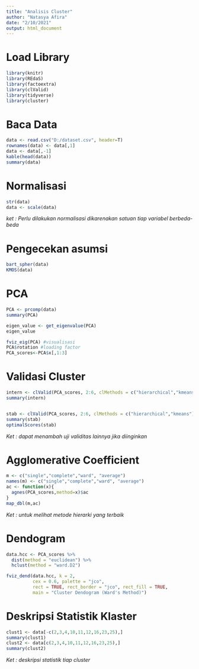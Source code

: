 ---
title: "Analisis Cluster"
author: "Natasya Afira"
date: "2/10/2021"
output: html_document
---

# Load Library

```{r message=FALSE, warning=FALSE}
library(knitr)
library(REdaS)
library(factoextra) 
library(clValid)
library(tidyverse)
library(cluster)
```

# Baca Data

```{r}
data <- read.csv("D:/dataset.csv", header=T)
rownames(data) <- data[,1]
data <- data[,-1]
kable(head(data))
summary(data)
```

# Normalisasi

```{r}
str(data)
data <- scale(data)
```
*ket : Perlu dilakukan normalisasi dikarenakan satuan tiap variabel berbeda-beda *

# Pengecekan asumsi

```{r}
bart_spher(data)
KMOS(data)
```

# PCA

```{r}
PCA <- prcomp(data)
summary(PCA)

eigen_value <- get_eigenvalue(PCA)
eigen_value

fviz_eig(PCA) #visualisasi
PCA$rotation #loading factor
PCA_scores<-PCA$x[,1:3]
```

# Validasi Cluster

```{r}
intern <- clValid(PCA_scores, 2:6, clMethods = c("hierarchical","kmeans"), validation = "internal")
summary(intern)


stab <- clValid(PCA_scores, 2:6, clMethods = c("hierarchical","kmeans"), validation = "stability")
summary(stab)
optimalScores(stab)
```
*Ket : dapat menambah uji validitas lainnya jika diinginkan*

# Agglomerative Coefficient 

```{r}
m <- c("single","complete","ward", "average")
names(m) <- c("single","complete","ward", "average") 
ac <- function(x){
  agnes(PCA_scores,method=x)$ac
}
map_dbl(m,ac)
```

*Ket : untuk melihat metode hierarki yang terbaik*


# Dendogram 

```{r}
data.hcc <- PCA_scores %>%      
  dist(method = "euclidean") %>% 
  hclust(method = "ward.D2")

fviz_dend(data.hcc, k = 2, 
          cex = 0.6, palette = "jco", 
          rect = TRUE, rect_border = "jco", rect_fill = TRUE,
          main = "Cluster Dendogram (Ward's Method)")
```

# Deskripsi Statistik Klaster

```{r}
clust1 <- data[-c(2,3,4,10,11,12,16,23,25),]
summary(clust1)
clust2 <- data[c(2,3,4,10,11,12,16,23,25),]
summary(clust2)
```
*Ket : deskripsi statistik tiap cluster*

